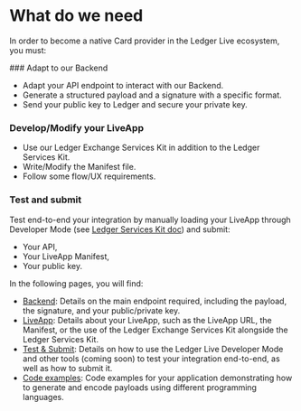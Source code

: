
# What do we need

In order to become a native Card provider in the Ledger Live ecosystem, you must:

<Steps>
### Adapt to our Backend
 
- Adapt your API endpoint to interact with our Backend.
- Generate a structured payload and a signature with a specific format.
- Send your public key to Ledger and secure your private key.

### Develop/Modify your LiveApp
 
- Use our Ledger Exchange Services Kit in addition to the Ledger Services Kit.
- Write/Modify the Manifest file. 
- Follow some flow/UX requirements.

### Test and submit

Test end-to-end your integration by manually loading your LiveApp through Developer Mode (see [Ledger Services Kit doc](../discover/dapp-browser/manifest#load-your-live-app-locally-on-desktop)) and submit:
  - Your API, 
  - Your LiveApp Manifest,
  - Your public key.

</Steps>

In the following pages, you will find:
- [Backend](card/providers-backend): Details on the main endpoint required, including the payload, the signature, and your public/private key.
- [LiveApp](card/providers-liveapp): Details about your LiveApp, such as the LiveApp URL, the Manifest, or the use of the Ledger Exchange Services Kit alongside the Ledger Services Kit.
- [Test & Submit](card/providers-test-and-submit): Details on how to use the Ledger Live Developer Mode and other tools (coming soon) to test your integration end-to-end, as well as how to submit it.
- [Code examples](card/code-examples): Code examples for your application demonstrating how to generate and encode payloads using different programming languages.